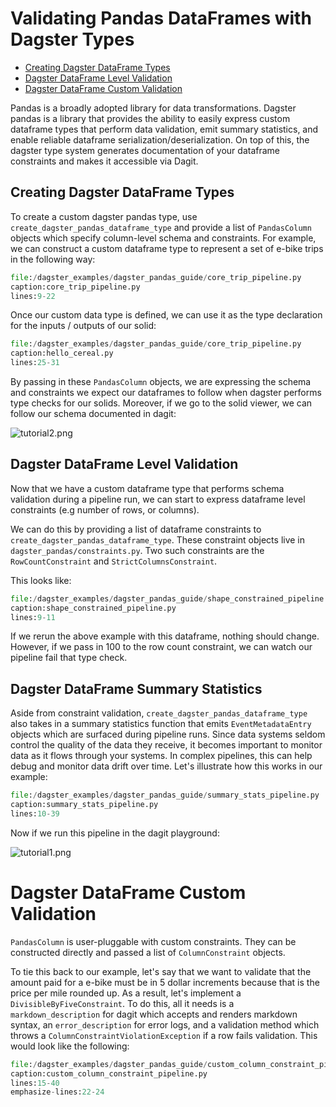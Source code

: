 
# Validating Pandas DataFrames with Dagster Types

- [Creating Dagster DataFrame Types](/docs/learn/guides/dagster_pandas#creating-dagster-dataframe-types)
- [Dagster DataFrame Level Validation](/docs/learn/guides/dagster_pandas#dagster-dataframe-level-validation)
- [Dagster DataFrame Custom Validation](/docs/learn/guides/dagster_pandas#dagster-dataframe-custom-validation)

Pandas is a broadly adopted library for data transformations. Dagster
pandas is a library that provides the ability to easily express custom
dataframe types that perform data validation, emit summary statistics,
and enable reliable dataframe serialization/deserialization. On top of
this, the dagster type system generates documentation of your dataframe
constraints and makes it accessible via Dagit.

## Creating Dagster DataFrame Types

To create a custom dagster pandas type, use
`create_dagster_pandas_dataframe_type` and provide a list of
`PandasColumn` objects which specify column-level schema and
constraints. For example, we can construct a custom dataframe type to
represent a set of e-bike trips in the following way:

```python literalinclude
file:/dagster_examples/dagster_pandas_guide/core_trip_pipeline.py
caption:core_trip_pipeline.py
lines:9-22
```

Once our custom data type is defined, we can use it as the type
declaration for the inputs / outputs of our solid:

```python literalinclude
file:/dagster_examples/dagster_pandas_guide/core_trip_pipeline.py
caption:hello_cereal.py
lines:25-31
```

By passing in these `PandasColumn` objects, we are expressing the schema
and constraints we expect our dataframes to follow when dagster performs
type checks for our solids. Moreover, if we go to the solid viewer, we
can follow our schema documented in dagit:

![tutorial2.png](/assets/images/learn/guides/dagster_pandas/tutorial2.png)

## Dagster DataFrame Level Validation

Now that we have a custom dataframe type that performs schema validation
during a pipeline run, we can start to express dataframe level
constraints (e.g number of rows, or columns).

We can do this by providing a list of dataframe constraints to
`create_dagster_pandas_dataframe_type`. These constraint objects live in
`dagster_pandas/constraints.py`. Two such constraints are the
`RowCountConstraint` and `StrictColumnsConstraint`.

This looks like:

```python literalinclude
file:/dagster_examples/dagster_pandas_guide/shape_constrained_pipeline.py
caption:shape_constrained_pipeline.py
lines:9-11
```

If we rerun the above example with this dataframe, nothing should
change. However, if we pass in 100 to the row count constraint, we can
watch our pipeline fail that type check.

## Dagster DataFrame Summary Statistics

Aside from constraint validation, `create_dagster_pandas_dataframe_type`
also takes in a summary statistics function that emits
`EventMetadataEntry` objects which are surfaced during pipeline runs.
Since data systems seldom control the quality of the data they receive,
it becomes important to monitor data as it flows through your systems.
In complex pipelines, this can help debug and monitor data drift over
time. Let's illustrate how this works in our example:

```python literalinclude
file:/dagster_examples/dagster_pandas_guide/summary_stats_pipeline.py
caption:summary_stats_pipeline.py
lines:10-39
```

Now if we run this pipeline in the dagit playground:

![tutorial1.png](/assets/images/learn/guides/dagster_pandas/tutorial1.png)

# Dagster DataFrame Custom Validation

`PandasColumn` is user-pluggable with custom constraints. They can be
constructed directly and passed a list of `ColumnConstraint` objects.

To tie this back to our example, let's say that we want to validate
that the amount paid for a e-bike must be in 5 dollar increments because
that is the price per mile rounded up. As a result, let's implement a
`DivisibleByFiveConstraint`. To do this, all it needs is a
`markdown_description` for dagit which accepts and renders markdown
syntax, an `error_description` for error logs, and a validation method
which throws a `ColumnConstraintViolationException` if a row fails
validation. This would look like the following:

```python literalinclude
file:/dagster_examples/dagster_pandas_guide/custom_column_constraint_pipeline.py
caption:custom_column_constraint_pipeline.py
lines:15-40
emphasize-lines:22-24
```
